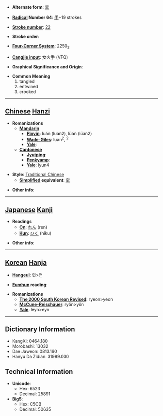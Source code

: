 * '''Alternate form''': [[挛]]

* '''[[Wiktionary:Chinese radical index| Radical]] Number 64''': [[Wiktionary:Chinese radical index 手|手]]+19 strokes

* '''[[Wiktionary:Chinese total strokes index|Stroke number]]''': [[Wiktionary:Chinese total strokes index 22|22]]

* '''Stroke order''': 

* '''[[Wiktionary:Chinese four corner index|Four-Corner System]]''': 2250<sub>2</sub>

* '''[[Wiktionary:Chinese Cangjie index|Cangjie input]]''': 女火手 (VFQ)

* '''Graphical Significance and Origin''': 

* '''Common Meaning'''
*#tangled
*# entwined
*# crooked


----

== [[Chinese]] [[Hanzi]] ==

* '''Romanizations'''
** '''[[Mandarin]]'''
*** '''[[Pinyin]]''': luán (luan2), lüán (lüan2)
*** '''[[Wade-Giles]]''': luan<sup>2</sup>, <sup>2</sup>
*** '''[[Yale]]''': 
** '''[[Cantonese]]'''
*** '''[[Jyutping]]''':
*** '''[[Penkyamp]]''': 
*** '''[[Yale]]''': lyun4

* '''Style''': [[Traditional Chinese]] 
** '''[[Simplified Chinese|Simplified]] equivalent''': [[挛]]

* '''Other info''': 

----

== [[Japanese]] [[Kanji]] ==

* '''Readings'''
** '''[[On]]''': [[れん]] (ren)
** '''[[Kun]]''': [[ひく]] (hiku)

* '''Other info''':  

----

== [[Korean]] [[Hanja]] ==

* '''[[Hangeul]]''': 련>연

* '''[[Eumhun]] reading''': 

* '''Romanizations'''
** '''[[The 2000 South Korean Revised Romanization|The 2000 South Korean Revised]]''': ryeon>yeon
** '''[[McCune-Reischauer]]''': ryŏn>yŏn
** '''[[Yale]]''': leyn>eyn

----

== Dictionary Information ==

* KangXi: 0464.180
* Morobashi: 13032
* Dae Jaweon: 0813.160
* Hanyu Da Zidian: 31989.030

== Technical Information ==

* '''Unicode''':
** Hex: 6523
** Decimal: 25891
* '''Big5''':
** Hex: C5CB
** Decimal: 50635